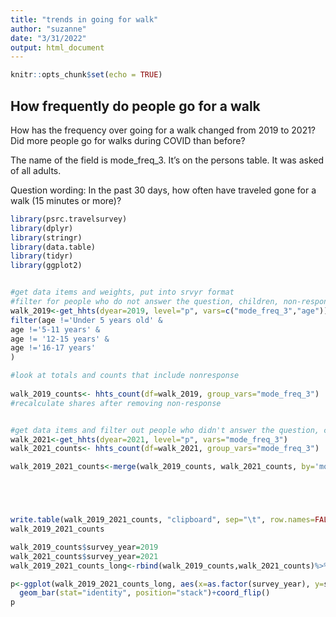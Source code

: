 ```yaml
---
title: "trends in going for walk"
author: "suzanne"
date: "3/31/2022"
output: html_document
---
```


```r
knitr::opts_chunk$set(echo = TRUE)
```

## How frequently do people go for a walk
How has the frequency over going for a walk changed from 2019 to 2021? Did more people go for walks during COVID than before?

The name of the field is mode_freq_3. It's on the persons table. It was asked of all adults.

Question wording:
In the past 30 days, how often have <you/Name> traveled gone for a walk (15 minutes or more)?


```r
library(psrc.travelsurvey)
library(dplyr)
library(stringr)
library(data.table)
library(tidyr)
library(ggplot2)


#get data items and weights, put into srvyr format
#filter for people who do not answer the question, children, non-respondent
walk_2019<-get_hhts(dyear=2019, level="p", vars=c("mode_freq_3","age"))%>% 
filter(age !='Under 5 years old' &
age !='5-11 years' &
age != '12-15 years' &
age !='16-17 years'
)

#look at totals and counts that include nonresponse
   
walk_2019_counts<- hhts_count(df=walk_2019, group_vars="mode_freq_3")
#recalculate shares after removing non-response


#get data items and filter out people who didn't answer the question, children, nonresponse
walk_2021<-get_hhts(dyear=2021, level="p", vars="mode_freq_3")
walk_2021_counts<- hhts_count(df=walk_2021, group_vars="mode_freq_3")

walk_2019_2021_counts<-merge(walk_2019_counts, walk_2021_counts, by='mode_freq_3', suffixes =c('2019', '2021'))





write.table(walk_2019_2021_counts, "clipboard", sep="\t", row.names=FALSE)
walk_2019_2021_counts
```


```r


walk_2019_counts$survey_year=2019
walk_2021_counts$survey_year=2021
walk_2019_2021_counts_long<-rbind(walk_2019_counts,walk_2021_counts)%>%filter(mode_freq_3!='Total')

p<-ggplot(walk_2019_2021_counts_long, aes(x=as.factor(survey_year), y=share, fill=as.factor(mode_freq_3))) +
  geom_bar(stat="identity", position="stack")+coord_flip()
p
```
